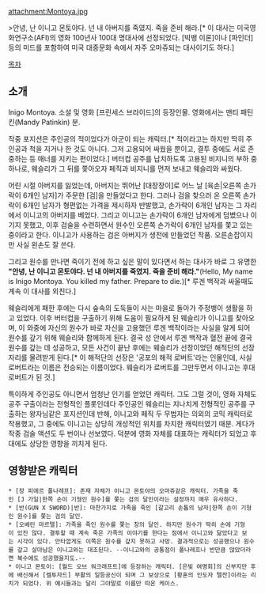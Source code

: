 attachment:Montoya.jpg

>안녕, 난 이니고 몬토야다. 넌 내 아버지를 죽였지. 죽을 준비 해라.[* 이 대사는 미국영화연구소(AFI)의 영화 100년사 100대 명대사에 선정되었다. [빅뱅 이론]이나 [파인더] 등의 미드를 포함하여 미국 대중문화 속에서 자주 오마쥬되는 대사이기도 하다.]

[[목차]]

== 소개 ==
Inigo Montoya. 소설 및 영화 [프린세스 브라이드]의 등장인물. 영화에서는 맨티 패틴킨(Mandy Patinkin) 분.

작중 포지션은 주인공의 적이었다가 아군이 되는 캐릭터.[* 적이라고는 하지만 딱히 주인공과 척을 지거나 한 것도 아니다. 그저 고용되어 싸웠을 뿐이고, 결투 중에도 서로 존중하는 등 매너를 지키는 편이었다.] 버터컵 공주를 납치하도록 고용된 비지니의 부하 중 하나로, 웨슬리가 그 뒤를 쫓아오자 페직과 비지니를 먼저 보내고 웨슬리와 싸웠다.

어린 시절 아버지를 잃었는데, 아버지는 뛰어난 [대장장이]로 어느 날 [육손|오른쪽 손가락이 6개인 남자]가 주문한 [검]을 만들었다고 한다. 그러나 검을 찾으러 온 오른쪽 손가락이 6개인 남자가 형편없는 가격을 제시하자 반발했고, 손가락이 6개인 남자는 그 자리에서 이니고의 아버지를 베었다. 그리고 이니고는 손가락이 6개인 남자에게 덤볐으나 이기지 못했고, 이후 검술을 수련하면서 원수인 오른쪽 손가락이 6개인 남자를 쫓고 있는 중이라고 한다. 이니고가 사용하는 검은 아버지가 생전에 만들었던 작품. 오른손잡이지만 사실 왼손도 잘 쓴다.

그리고 원수를 만나면 죽이기 전에 하고 싶은 말이 있다면서 하는 대사가 바로 그 유명한 '''"안녕, 난 이니고 몬토야다. 넌 내 아버지를 죽였지. 죽을 준비 해라."'''(Hello, My name is Inigo Montoya. You killed my father. Prepare to die.)[* 루겐 백작과 싸울때도 계속 이 대사를 외친다.]

웨슬리에게 패한 후에는 다시 숲속의 도둑들이 사는 마을로 돌아가 주정뱅이 생활을 하고 있었다. 이후 버터컵을 구출하기 위해 도움이 필요하게 된 웨슬리가 이니고를 찾아오며, 이 와중에 자신의 원수가 바로 자신을 고용했던 루겐 백작이라는 사실을 알게 되어 원수를 갚기 위해 웨슬리와 함께하게 된다. 결국 성 안에서 루겐 백작과 혈전 끝에 결국 원수를 갚는 데 성공하고, 모든 사건이 끝난 후에는 웨슬리가 선장이었던 해적단의 선장 자리를 물려받게 된다.[* 이 해적단의 선장은 '공포의 해적 로버트'라는 인물인데, 사실 로버트라는 이름은 전승되는 이름이었다. 웨슬리가 로버트를 그만두면서 이니고는 후대 로버트가 된 것.]

특이하게 주인공도 아니면서 엄청난 인기를 얻었던 캐릭터. 그도 그럴 것이, 영화 자체도 공주 구출이라는 전형적인 플롯인데다 주인공인 웨슬리는 지나치게 전형적인 공주를 구출하는 왕자님같은 포지션인데 반해, 이니고와 페직 두 무법자는 의외의 코믹 캐릭터로 작용했고, 그 중에도 이니고는 상당히 개성적인 위치를 차지한 캐릭터였기 때문. 게다가 작중 검술 액션도 두 번이나 선보였다. 덕분에 영화 자체를 대표하는 캐릭터가 되었고 후대에도 상당한 영향을 끼치게 된다.

== 영향받은 캐릭터 ==

 * [장 피에르 폴나레프]: 존재 자체가 이니고 몬토야의 오마쥬같은 캐릭터. 가족을 죽인 [J 가일|한쪽 손이 기형인 원수]를 쫓는 검의 달인이라는 설정까지 매우 유사하다.
 * [반(GUN X SWORD)|반]: 마찬가지로 가족을 죽인 [갈고리 손톱의 남자|한쪽 손이 기형인 원수]를 쫓는 검의 달인.
 * [오베린 마르텔]: 가족을 죽인 원수를 쫓는 창의 달인. 하지만 원수가 딱히 손에 기형이 있진 않다. 결투할 때 계속 죽은 가족의 이야기를 한다는 점에서 이니고와 닮았다고 보는 시각이 있다. 안타깝게도 이쪽은 원수를 갚지 못하고 사망. 결과적으로는 성공했으나 원수를 갚고 살아남은 이니고와는 대조된다. --이니고와의 공통점이 폴나레프나 반만큼 많았더라면 복수에도 성공했을지도.--
 * 이니고 몬토이: [월드 오브 워크래프트]에 등장하는 캐릭터. [은빛 여명회]의 신부지만 후에 배신해서 [켈투자드] 부활의 일등공신이 되며 그 보상으로 [황혼의 인도자 텔잔]이라는 리치가 되었다. 위 예시들과는 달리 그야말로 이름만 따온 케이스.
